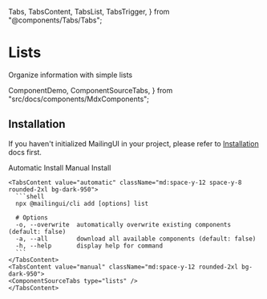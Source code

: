   Tabs,
  TabsContent,
  TabsList,
  TabsTrigger,
} from "@components/Tabs/Tabs";

# Lists

Organize information with simple lists

  ComponentDemo,
  ComponentSourceTabs,
} from "src/docs/components/MdxComponents";

<ComponentDemo type="lists" />

## Installation

If you haven't initialized MailingUI in your project, please refer to [Installation]("/docs/installation) docs first.

  <Tabs defaultValue="automatic">
    <div className="flex items-center justify-start w-full mb-8">
      <TabsList className="mt-8 rounded-2xl">
        <TabsTrigger value="automatic" className="px-7 py-2 rounded-[10px]">Automatic Install</TabsTrigger>
        <TabsTrigger value="manual" className="px-7 py-2 rounded-[10px]">Manual Install</TabsTrigger>
      </TabsList>
    </div>

    <TabsContent value="automatic" className="md:space-y-12 space-y-8 rounded-2xl bg-dark-950">
      ```shell
      npx @mailingui/cli add [options] list

      # Options
      -o, --overwrite  automatically overwrite existing components (default: false)
      -a, --all        download all available components (default: false)
      -h, --help       display help for command
      ```
    </TabsContent>
    <TabsContent value="manual" className="md:space-y-12 rounded-2xl bg-dark-950">
    <ComponentSourceTabs type="lists" />
    </TabsContent>

  </Tabs>
